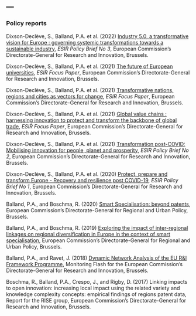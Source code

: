 ---
---  

<link rel="stylesheet" href="styles.css" type="text/css">

### Policy reports      

Dixson-Declève, S., Balland, P.A. et al. (2022) [Industry 5.0, a transformative vision for Europe : governing systemic transformations towards a sustainable industry](https://data.europa.eu/doi/10.2777/17322), *ESIR Policy Brief No 3*, European Commission's Directorate-General for Research and Innovation, Brussels.    

Dixson-Declève, S., Balland, P.A. et al. (2021) [The future of European universities](https://ec.europa.eu/info/publications/transformation-post-covid-future-european-universities_en), *ESIR Focus Paper*, European Commission's Directorate-General for Research and Innovation, Brussels.    

Dixson-Declève, S., Balland, P.A. et al. (2021) [Transformative nations, regions and cities as vectors for change](https://ec.europa.eu/info/publications/transformation-post-covid-transformative-nations-regions-and-cities-vectors-change_mt), *ESIR Focus Paper*, European Commission's Directorate-General for Research and Innovation, Brussels.    

Dixson-Declève, S., Balland, P.A. et al. (2021) [Global value chains : harnessing innovation to protect and transform the backbone of global trade](https://op.europa.eu/en/publication-detail/-/publication/c3bd86d6-c995-11eb-84ce-01aa75ed71a1/language-en/format-PDF/source-213423369), *ESIR Focus Paper*, European Commission's Directorate-General for Research and Innovation, Brussels.    

Dixson-Declève, S., Balland, P.A. et al. (2021) [Transformation post-COVID: Mobilising innovation for people, planet and prosperity](https://ec.europa.eu/info/publications/transformation-post-covid_en), *ESIR Policy Brief No 2*, European Commission's Directorate-General for Research and Innovation, Brussels.     

Dixson-Declève, S., Balland, P.A. et al. (2020) [Protect, prepare and transform Europe - Recovery and resilience post COVID-19](https://ec.europa.eu/info/publications/protect-prepare-and-transform-europe-recovery-and-resilience-post-covid-19_en), *ESIR Policy Brief No 1*, European Commission's Directorate-General for Research and Innovation, Brussels.    

Balland, P.A., and Boschma, R. (2020) [Smart Specialisation: beyond patents](https://ec.europa.eu/regional_policy/sources/docgener/brochure/smartspec_beyond_patents_en.pdf), European Commission's Directorate-General for Regional and Urban Policy, Brussels.   

Balland, P.A., and Boschma, R. (2019) [Exploring the impact of inter-regional linkages on regional diversification in Europe in the context of smart specialisation](https://ec.europa.eu/regional_policy/sources/docgener/brochure/impact_ir_linkages_en.pdf), European Commission's Directorate-General for Regional and Urban Policy, Brussels.

Balland, P.A., and Ravet, J. (2018) [Dynamic Network Analysis of the EU R&I Framework Programme](https://ec.europa.eu/info/sites/info/files/research_and_innovation/knowledge_publications_tools_and_data/documents/h2020_monitoring_flash_112018.pdf), Monitoring Flash for the European Commission's Directorate-General for Research and Innovation, Brussels.  

Boschma, R., Balland, P.A., Crespo, J., and Rigby, D. (2017) Linking impacts to open innovation: increasing local impact using the related variety and knowledge complexity concepts: empirical findings of regions patent data, Report for the RISE group, European Commission's Directorate-General for Research and Innovation, Brussels.   

